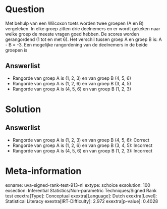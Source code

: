 Question
========

Met behulp van een Wilcoxon toets worden twee groepen (A en B)
vergeleken. In elke groep zitten drie deelnemers en er wordt gekeken
naar welke groep de meeste vragen goed hebben. De scores worden
gerangordend (1 tot en met 6). Het verschil tussen groep A en groep B
is: A - B = -3. Een mogelijke rangordening van de deelnemers in de beide
groepen is

Answerlist
----------

* Rangorde van groep A is (1, 2, 3) en van groep B (4, 5, 6)
* Rangorde van groep A is (1, 2, 6) en van groep B (3, 4, 5)
* Rangorde van groep A is (4, 5, 6) en van groep B (1, 2, 3)

Solution
========

Answerlist
----------

* Rangorde van groep A is (1, 2, 3) en van groep B (4, 5, 6): Correct
* Rangorde van groep A is (1, 2, 6) en van groep B (3, 4, 5): Incorrect
* Rangorde van groep A is (4, 5, 6) en van groep B (1, 2, 3): Incorrect

Meta-information
================
exname: uva-signed-rank-test-913-nl
extype: schoice
exsolution: 100
exsection: Inferential Statistics/Non-parametric Techniques/Signed Rank test
exextra[Type]: Conceptual
exextra[Language]: Dutch
exextra[Level]: Statistical Literacy
exextra[IRT-Difficulty]: 2.972
exextra[p-value]: 0.4028
